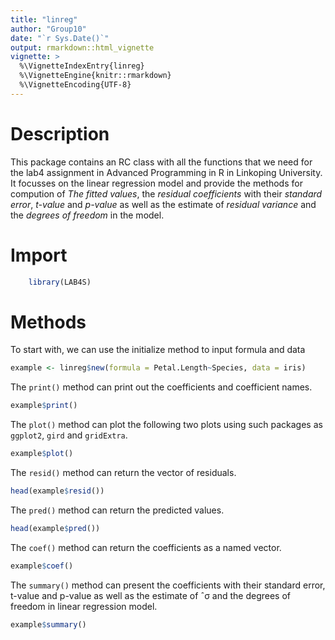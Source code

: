 ```yaml
---
title: "linreg"
author: "Group10"
date: "`r Sys.Date()`"
output: rmarkdown::html_vignette
vignette: >
  %\VignetteIndexEntry{linreg}
  %\VignetteEngine{knitr::rmarkdown}
  %\VignetteEncoding{UTF-8}
---
```

# Description

This package contains an RC class with all the functions that we need for the lab4 assignment in Advanced Programming in R in Linkoping University. It focusses on the linear regression model and provide the methods for compution of *The fitted values*, the *residual coefficients* with their *standard error*, *t-value* and *p-value* as well as the estimate of *residual variance* and the *degrees of freedom* in the model. 

# Import

```r
    library(LAB4S)
```

# Methods

To start with, we can use the initialize method to input formula and data

```r
example <- linreg$new(formula = Petal.Length~Species, data = iris)
```

The `print()` method can print out the coefficients and coefficient names.

```r
example$print()
```

The `plot()` method can plot the following two plots using such packages as `ggplot2`, `gird` and `gridExtra`.

```r
example$plot()
```

The `resid()` method can return the vector of residuals.

```r
head(example$resid())
```

The `pred()` method can return the predicted values.

```r
head(example$pred())
```

The `coef()` method can return the coefficients as a named vector.

```r
example$coef()
```

The `summary()` method can present the coefficients with their standard error, t-value and p-value as well as the estimate of ˆσ and the degrees of freedom in linear regression model.

```r
example$summary()
```




